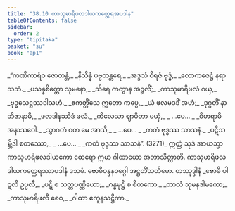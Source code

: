 ```yaml
---
title: "38.10 ကာသုမာရိဖလဒါယကတ္ထေရအပဒါန"
tableOfContents: false
sidebar:
  order: 2
type: "tipitaka"
basket: "su"
book: "ap1"
---
```



<DynamicBreadcrumb />

<Division number="53" book="ap1">

<Paragraph number="4166" type="verses" book="ap1">
_“ကဏိကာရံဝ ဇောတန္တံ,_  
_နိသိန္နံ ပဗ္ဗတန္တရေ;_  
_အဒ္ဒသံ ဝိရဇံ ဗုဒ္ဓံ,_  
_လောကဇေဋ္ဌံ နရာသဘံ._  

</Paragraph>

</Division>
<Division number="54" book="ap1">

<Paragraph number="4167" type="verses" book="ap1">
_ပသန္နစိတ္တော သုမနော,_  
_သိရေ ကတွာန အဉ္ဇလိံ;_  
_ကာသုမာရိဖလံ ဂယှ,_  
_ဗုဒ္ဓသေဋ္ဌဿဒါသဟံ._  

</Paragraph>

</Division>
<Division number="55" book="ap1">

<Paragraph number="4168" type="verses" book="ap1">
_ဧကတ္တိံသေ ဣတော ကပ္ပေ,_  
_ယံ ဖလမဒဒိံ အဟံ;_  
_ဒုဂ္ဂတိံ နာဘိဇာနာမိ,_  
_ဖလဒါနဿိဒံ ဖလံ._  

</Paragraph>

</Division>
<Division number="56" book="ap1">

<Paragraph number="4169" type="verses" book="ap1">
_ကိလေသာ ဈာပိတာ မယှံ,_  
_ …ပေ… _  
_ဝိဟရာမိ အနာသဝေါ._  

</Paragraph>

</Division>
<Division number="57" book="ap1">

<Paragraph number="4170" type="verses" book="ap1">
_သွာဂတံ ဝတ မေ အာသိ,_  
_ …ပေ… _  
_ကတံ ဗုဒ္ဓဿ သာသနံ._  

</Paragraph>

</Division>
<Division number="58" book="ap1">

<Paragraph number="4171" type="verses" book="ap1">
_ပဋိသမ္ဘိဒါ စတဿော,_  
_ …ပေ… _  
_ကတံ ဗုဒ္ဓဿ သာသနံ”. (3271)_  

</Paragraph>

<Paragraph number="4172" book="ap1">
ဣတ္ထံ သုဒံ အာယသ္မာ ကာသုမာရိဖလဒါယကော ထေရော ဣမာ ဂါထာယော အဘာသိတ္ထာတိ.

</Paragraph>
</Division>

<Paragraph number="4173" type="center" book="ap1">
ကာသုမာရိဖလဒါယကတ္ထေရဿာပဒါနံ ဒသမံ.



</Paragraph>

<Paragraph number="4174" type="center" book="ap1">
ဗောဓိဝန္ဒနဝဂ္ဂေါ အဋ္ဌတိံသတိမော.



</Paragraph>

<Paragraph number="4175" type="center" book="ap1">
တဿုဒ္ဒါနံ


</Paragraph>

<Paragraph number="4176" type="verses" book="ap1">
_ဗောဓိ ပါဋလိ ဥပ္ပလီ,_  
_ပဋ္ဋိ စ သတ္တပဏ္ဏိယော;_  
_ဂန္ဓမုဋ္ဌိ စ စိတကော,_  
_တာလံ သုမနဒါမကော;_  
_ကာသုမာရိဖလီ စေဝ,_  
_ဂါထာ ဧကူနသဋ္ဌိကာ._
</Paragraph>